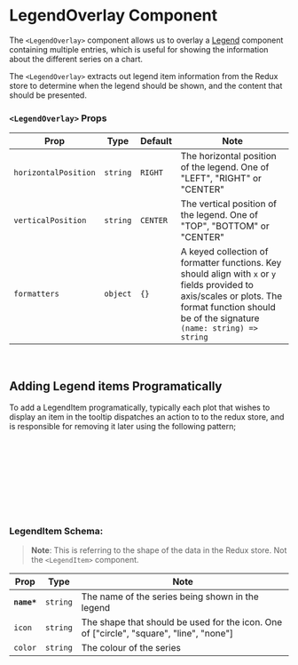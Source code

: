 
<Meta title="Components/LegendOverlay" />

# LegendOverlay Component

The `<LegendOverlay>` component allows us to overlay a [Legend](?path=/docs/components-legendoverlay-legend--docs) component containing multiple entries, which is useful for showing the information about the different series on a chart.

The `<LegendOverlay>` extracts out legend item information from the Redux store to determine when the legend should be shown, and the content that should be presented.

<Canvas of={LegendOverlayStories.Left} />

### `<LegendOverlay>` Props

| Prop                 | Type     | Default  | Note                                                                                                                                                                                           |
| -------------------- | -------- | -------- | ---------------------------------------------------------------------------------------------------------------------------------------------------------------------------------------------- |
| `horizontalPosition` | `string` | `RIGHT`  | The horizontal position of the legend. One of "LEFT", "RIGHT" or "CENTER"                                                                                                                      |
| `verticalPosition`   | `string` | `CENTER` | The vertical position of the legend. One of "TOP", "BOTTOM" or "CENTER"                                                                                                                        |
| `formatters`         | `object` | `{}`     | A keyed collection of formatter functions. Key should align with `x` or `y` fields provided to axis/scales or plots. The format function should be of the signature `(name: string) => string` |

<br />

## Adding Legend items Programatically

To add a LegendItem programatically, typically each plot that wishes to display an item in the tooltip dispatches an action to to the redux store, and is responsible for removing it later using the following pattern;

```javascript
useEffect(() => {
    // Add the legend item
    dispatch(chartActions.addLegendItem(legendItem));

    // Remove the legend item next time the useEffect is called.
    return () => {
        dispatch(chartActions.removeLegendItem(legendItem));
    }
}, [legendItem])
```

### LegendItem Schema:

> **Note**: This is referring to the shape of the data in the Redux store. Not the `<LegendItem>` component.

| Prop        | Type     | Note                                                                                    |
| ----------- | -------- | --------------------------------------------------------------------------------------- |
| **`name*`** | `string` | The name of the series being shown in the legend                                        |
| `icon`      | `string` | The shape that should be used for the icon. One of ["circle", "square", "line", "none"] |
| `color`     | `string` | The colour of the series                                                                |

<br />
